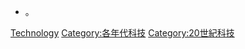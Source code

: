 *'''{{C|1980年代}}{{C|科技}}'''。

::{{CatPair|1970年代科技|1990年代科技}}

[[Category:1980年代|Technology]]
[[Category:各年代科技|Category:各年代科技]]
[[Category:20世紀科技|Category:20世紀科技]]